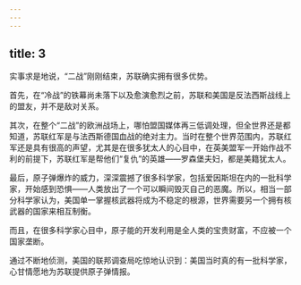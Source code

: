 ```yaml
---
---
---
```

title: 3
---



实事求是地说，“二战”刚刚结束，苏联确实拥有很多优势。

首先，在“冷战”的铁幕尚未落下以及愈演愈烈之前，苏联和美国是反法西斯战线上的盟友，并不是敌对关系。

其次，在整个“二战”的欧洲战场上，哪怕盟国媒体再三低调处理，但全世界还是都知道，苏联红军是与法西斯德国血战的绝对主力。当时在整个世界范围内，苏联红军还是具有很高的声望，尤其是在很多犹太人的心目中，在英美盟军一开始作战不利的前提下，苏联红军是帮他们“复仇”的英雄——罗森堡夫妇，都是美籍犹太人。

最后，原子弹爆炸的威力，深深震撼了很多科学家，包括爱因斯坦在内的一批科学家，开始感到恐惧——人类放出了一个可以瞬间毁灭自己的恶魔。所以，相当一部分科学家认为，美国单一掌握核武器将成为不稳定的根源，世界需要另一个拥有核武器的国家来相互制衡。

而且，在很多科学家心目中，原子能的开发利用是全人类的宝贵财富，不应被一个国家垄断。

通过不断地侦测，美国的联邦调查局吃惊地认识到：美国当时真的有一批科学家，心甘情愿地为苏联提供原子弹情报。